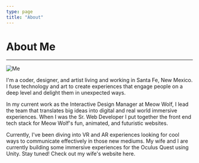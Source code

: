 ```yaml
---
type: page
title: "About"
---
```


# About Me

---

<div className="inline-right">
  <img src="../images/me.jpg" alt="Me" />
</div>

I'm a coder, designer, and artist living and working in Santa Fe, New Mexico. I fuse technology and art to create experiences that engage people on a deep level and delight them in unexpected ways.

In my current work as the Interactive Design Manager at Meow Wolf, I lead the team that translates big ideas into digital and real world immersive experiences. When I was the Sr. Web Developer I put together the front end tech stack for Meow Wolf's fun, animated, and futuristic websites. 

Currently, I've been diving into VR and AR experiences looking for cool ways to communicate effectively in those new mediums. My wife and I are currently building some immersive experiences for the Oculus Quest using Unity. Stay tuned! Check out my wife's website here. 
